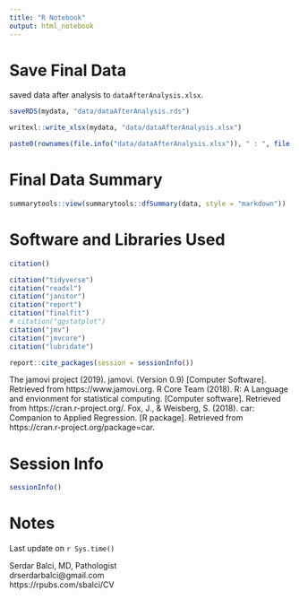 ```yaml
---
title: "R Notebook"
output: html_notebook
---
```


# Save Final Data  {.appendix}  

saved data after analysis to `dataAfterAnalysis.xlsx`.

```r
saveRDS(mydata, "data/dataAfterAnalysis.rds")

writexl::write_xlsx(mydata, "data/dataAfterAnalysis.xlsx")

paste0(rownames(file.info("data/dataAfterAnalysis.xlsx")), " : ", file.info("data/dataAfterAnalysis.xlsx")$ctime)

```



\pagebreak

# Final Data Summary {.appendix}  


```r
summarytools::view(summarytools::dfSummary(data, style = "markdown"))
```







\pagebreak


# Software and Libraries Used {.appendix}  

```r
citation()
```


```r
citation("tidyverse")
citation("readxl")
citation("janitor")
citation("report")
citation("finalfit")
# citation("ggstatplot")
citation("jmv")
citation("jmvcore")
citation("lubridate")
```


```r
report::cite_packages(session = sessionInfo())
```



The jamovi project (2019). jamovi. (Version 0.9) [Computer Software]. Retrieved from https://www.jamovi.org.
R Core Team (2018). R: A Language and envionment for statistical computing. [Computer software]. Retrieved from https://cran.r-project.org/.
Fox, J., & Weisberg, S. (2018). car: Companion to Applied Regression. [R package]. Retrieved from https://cran.r-project.org/package=car.


\pagebreak

# Session Info {.appendix} 

```r
sessionInfo()
```



\pagebreak



# Notes {.appendix}  

Last update on `r Sys.time()`  

Serdar Balci, MD, Pathologist  
drserdarbalci@gmail.com  
https://rpubs.com/sbalci/CV   

